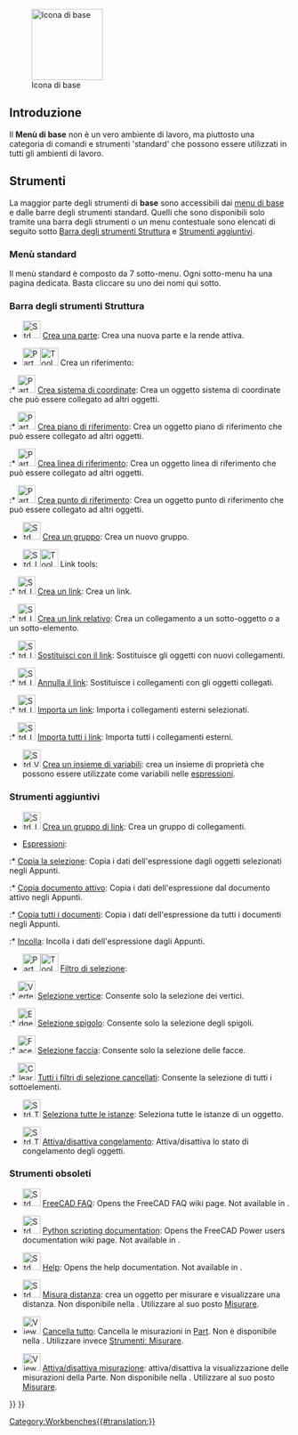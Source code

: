 <languages/>

{{Docnav/it
|[[Workbenches/it|Ambienti di lavoro]]
|[[Assembly_Workbench/it|Ambiente Assembly]]
|IconL=
|IconR=Workbench_Assembly.svg
}}

[[Image:Freecad.svg|thumb|128px|Icona di base]]

{{TOCright}}

<span id="Introduction"></span>
==Introduzione==

Il '''Menù di base''' non è un vero ambiente di lavoro, ma piuttosto una categoria di comandi e strumenti 'standard' che possono essere utilizzati in tutti gli ambienti di lavoro.

<span id="Tools"></span>
==Strumenti==

La maggior parte degli strumenti di '''base''' sono accessibili dai [[Standard_Menu/it|menu di base]] e dalle barre degli strumenti standard. Quelli che sono disponibili solo tramite una barra degli strumenti o un menu contestuale sono elencati di seguito sotto [[#Barra_degli_strumenti_Struttura|Barra degli strumenti Struttura]] e [[#Strumenti_aggiuntivi|Strumenti aggiuntivi]].

<span id="Standard_menu"></span>
===Menù standard===

Il menù standard è composto da 7 sotto-menu. Ogni sotto-menu ha una pagina dedicata. Basta cliccare su uno dei nomi qui sotto.

{{StdMenu
|
[[Std_File_Menu/it|File]]
&nbsp;&nbsp;&nbsp;
[[Std_Edit_Menu/it|Modifica]]
&nbsp;&nbsp;&nbsp;
[[Std_View_Menu/it|Visualizza]]
&nbsp;&nbsp;&nbsp;
[[Std_Tools_Menu/it|Strumenti]]
&nbsp;&nbsp;&nbsp;
[[Std_Macro_Menu/it|Macro]]
&nbsp;&nbsp;&nbsp;
[[Std_Windows_Menu/it|Finestre]]
&nbsp;&nbsp;&nbsp;
[[Std_Help_Menu/it|Aiuto]]
}}

<span id="Structure_toolbar"></span>
===Barra degli strumenti Struttura ===

* [[File:Std_Part.svg|32px]] [[Std_Part/it|Crea una parte]]: Crea una nuova parte e la rende attiva.

* <span id="Part_Datums">[[File:Part_CoordinateSystem.svg|x32px]][[Image:Toolbar_flyout_arrow_blue_background.svg|x32px]] Crea un riferimento: {{Version/it|1.1}}</span><!--Do not edit span id: the Part_Datums pages redirect here-->

:* [[File:Part_CoordinateSystem.svg|32px]] [[Part_CoordinateSystem/it|Crea sistema di coordinate]]: Crea un oggetto sistema di coordinate che può essere collegato ad altri oggetti. {{Version/it|1.1}}

:* [[File:Part_DatumPlane.svg|32px]] [[Part_DatumPlane/it|Crea piano di riferimento]]: Crea un oggetto piano di riferimento che può essere collegato ad altri oggetti. {{Version/it|1.1}}

:* [[File:Part_DatumLine.svg|32px]] [[Part_DatumLine/it|Crea linea di riferimento]]: Crea un oggetto linea di riferimento che può essere collegato ad altri oggetti. {{Version/it|1.1}}

:* [[File:Part_DatumPoint.svg|32px]] [[Part_DatumPoint/it|Crea punto di riferimento]]: Crea un oggetto punto di riferimento che può essere collegato ad altri oggetti. {{Version/it|1.1}}

* [[File:Std_Group.svg|32px]] [[Std_Group/it|Crea un gruppo]]: Crea un nuovo gruppo.

* <span id="Std_LinkActions">[[File:Std_LinkMake.svg|x32px]][[Image:Toolbar_flyout_arrow_blue_background.svg|x32px]] Link tools:</span><!--Do not edit span id: the Std_LinkActions pages redirect here-->

:* [[File:Std_LinkMake.svg|32px]] [[Std_LinkMake/it|Crea un link]]: Crea un link.

:* [[File:Std_LinkMakeRelative.svg|32px]] [[Std_LinkMakeRelative/it|Crea un link relativo]]: Crea un collegamento a un sotto-oggetto o a un sotto-elemento.

:* [[File:Std_LinkReplace.svg|32px]] [[Std_LinkReplace/it|Sostituisci con il link]]: Sostituisce gli oggetti con nuovi collegamenti.

:* [[File:Std_LinkUnlink.svg|32px]] [[Std_LinkUnlink/it|Annulla il link]]: Sostituisce i collegamenti con gli oggetti collegati.

:* [[File:Std_LinkImport.svg|32px]] [[Std_LinkImport/it|Importa un link]]: Importa i collegamenti esterni selezionati.

:* [[File:Std_LinkImportAll.svg|32px]] [[Std_LinkImportAll/it|Importa tutti i link]]: Importa tutti i collegamenti esterni.

* [[File:Std_VarSet.svg|32px]] [[Std_VarSet|Crea un insieme di variabili]]: crea un insieme di proprietà che possono essere utilizzate come variabili nelle [[Expressions/it|espressioni]]. {{Version/it|1.0}}

<span id="Additional_tools"></span>
===Strumenti aggiuntivi===

* [[File:Std_LinkMakeGroup.svg|32px]] [[Std_LinkMakeGroup/it|Crea un gruppo di link]]: Crea un gruppo di collegamenti.

* [[Std_Expressions/it|Espressioni]]:

:* [[Std_Expressions/it#Copia_la_selezione|Copia la selezione]]: Copia i dati dell'espressione dagli oggetti selezionati negli Appunti.

:* [[Std_Expressions/it#Copia_documento_attivo|Copia documento attivo]]: Copia i dati dell'espressione dal documento attivo negli Appunti.

:* [[Std_Expressions/it#Copia_tutti_i_documenti|Copia tutti i documenti]]: Copia i dati dell'espressione da tutti i documenti negli Appunti.

:* [[Std_Expressions/it#Incolla|Incolla]]: Incolla i dati dell'espressione dagli Appunti.

* [[Image:Part_SelectFilter.svg|x32px]][[Image:Toolbar_flyout_arrow_blue_background.svg|x32px]] [[Part_SelectFilter/it|Filtro di selezione]]: {{Version/it|1.0}}

:* [[Image:Vertex-selection.svg|32px]] [[Part_SelectFilter/it#Selezione_vertice|Selezione vertice]]: Consente solo la selezione dei vertici.

:* [[Image:Edge-selection.svg|32px]] [[Part_SelectFilter/it#Selezione_spigolo|Selezione spigolo]]: Consente solo la selezione degli spigoli.

:* [[Image:Face-selection.svg|32px]] [[Part_SelectFilter/it#Selezione_faccia|Selezione faccia]]: Consente solo la selezione delle facce.

:* [[Image:Clear-selection.svg|32px]] [[Part_SelectFilter/it#Tutti_i_filtri_di_selezione_cancellati|Tutti i filtri di selezione cancellati]]: Consente la selezione di tutti i sottoelementi.

* [[File:Std_TreeSelectAllInstances.svg|32px]] [[Std_TreeSelectAllInstances/it|Seleziona tutte le istanze]]: Seleziona tutte le istanze di un oggetto.

* [[File:Std_ToggleFreeze.svg|32px]] [[Std_ToggleFreeze/it|Attiva/disattiva congelamento]]: Attiva/disattiva lo stato di congelamento degli oggetti.
{{Version/it|1.0}}

<span id="Obsolete_tools"></span>
===Strumenti obsoleti===

* [[File:Std_FreeCADFAQ.svg|32px]] [[Std_FreeCADFAQ|FreeCAD FAQ]]: Opens the FreeCAD FAQ wiki page. Not available in {{VersionPlus|1.1}}.

* [[File:Std_FreeCADPowerUserHub.svg|32px]] [[Std_FreeCADPowerUserHub|Python scripting documentation]]: Opens the FreeCAD Power users documentation wiki page. Not available in {{VersionPlus|1.1}}.

* [[File:Std_OnlineHelp.svg|32px]] [[Std_OnlineHelp|Help]]: Opens the help documentation. Not available in {{VersionPlus|1.1}}.

* [[Image:Std_MeasureDistance.svg|32px]] [[Std_MeasureDistance/it|Misura distanza]]: crea un oggetto per misurare e visualizzare una distanza. Non disponibile nella {{VersionPlus/it|1.0}}. Utilizzare al suo posto [[Std Measure/it|Misurare]].

* [[Image:View_Measure_Clear_All.svg|32px]] [[View_Measure_Clear_All/it|Cancella tutto]]: Cancella le misurazioni in [[Part_Workbench/it|Part]]. Non è disponibile nella {{VersionPlus/it|1.0}}. Utilizzare invece [[Std_Measure|Strumentiː Misurare]].

* [[Image:View_Measure_Toggle_All.svg|32px]] [[View_Measure_Toggle_All/it|Attiva/disattiva misurazione]]: attiva/disattiva la visualizzazione delle misurazioni della Parte. Non disponibile nella {{VersionPlus/it|1.0}}. Utilizzare al suo posto [[Std Measure/it|Misurare]].


{{Docnav/it
|[[Workbenches/it|Ambienti di lavoro]]
|[[Assembly_Workbench/it|Ambiente Assembly]]
|IconL=
|IconR=Workbench_Assembly.svg
}}

{{Std_Base_navi{{#translation:}}}}
{{Userdocnavi{{#translation:}}}}
[[Category:Workbenches{{#translation:}}]]